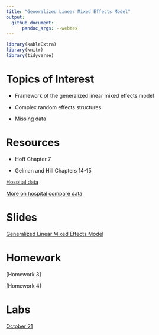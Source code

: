 ```yaml
---
title: "Generalized Linear Mixed Effects Model"
output: 
  github_document:
      pandoc_args: --webtex
---
```


```r
library(kableExtra)
library(knitr)
library(tidyverse)
```


# Topics of Interest

- Framework of the generalized linear mixed effects model

- Complex random effects structures

- Missing data

# Resources

- Hoff Chapter 7

- Gelman and Hill Chapters 14-15


[Hospital data](https://github.com/donnemartin/hospital-quality)

[More on hospital compare data](https://rpubs.com/D_Cypher/BestHospitals)

# Slides


[Generalized Linear Mixed Effects Model](decks/glmm_01_deck.html)

<!--- [Case Study - Rethinking- 13.2 berkeley admissions and 13.3 crossed re, centered and noncentered parameterizations]

[Case Study - Election Prediction from gelman 14]

[Missing Data - notes 14 and rethinking 14]

[gelman poisson police stops chapter 15]

[ordinal/multinomial missing data notes 13]



--->



# Homework

[Homework 3]

[Homework 4]

# Labs

[October 21](labs/lab3.html)



